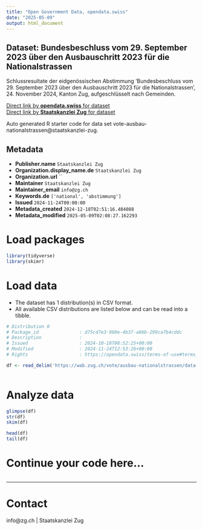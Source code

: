 ```yaml
---
title: "Open Government Data, opendata.swiss"
date: "2025-05-09"
output: html_document
---
```


## Dataset: Bundesbeschluss vom 29. September 2023 über den Ausbauschritt 2023 für die Nationalstrassen

Schlussresultate der eidgenössischen Abstimmung 'Bundesbeschluss vom 29. September 2023 über den Ausbauschritt 2023 für die Nationalstrassen', 24. November 2024, Kanton Zug, aufgeschlüsselt nach Gemeinden.

[Direct link by **opendata.swiss** for dataset](https://opendata.swiss/de/dataset/bundesbeschluss-vom-29-september-2023-uber-den-ausbauschritt-2023-fur-die-nationalstrassen)<br>
[Direct link by **Staatskanzlei Zug** for dataset](https://wab.zug.ch/vote/ausbau-nationalstrassen/data)

Auto generated R starter code for data set vote-ausbau-nationalstrassen@staatskanzlei-zug.

## Metadata

- **Publisher.name** `Staatskanzlei Zug`
- **Organization.display_name.de** `Staatskanzlei Zug`
- **Organization.url** ``
- **Maintainer** `Staatskanzlei Zug`
- **Maintainer_email** `info@zg.ch`
- **Keywords.de** `['national', 'abstimmung']`
- **Issued** `2024-11-24T00:00:00`
- **Metadata_created** `2024-12-18T02:51:16.484088`
- **Metadata_modified** `2025-05-09T02:08:27.162293`


# Load packages

```r

library(tidyverse)
library(skimr)

```

# Load data

-   The dataset has 1 distribution(s) in CSV format.
-   All available CSV distributions are listed below and can be read into a tibble.

```r

# Distribution 0
# Package_id               : d75cd7e3-960e-4b37-a86b-299ca7b4cddc
# Description              : 
# Issued                   : 2024-10-18T08:52:25+00:00
# Modified                 : 2024-11-24T12:53:26+00:00
# Rights                   : https://opendata.swiss/terms-of-use#terms_by

df <- read_delim('https://wab.zug.ch/vote/ausbau-nationalstrassen/data-csv')



```

# Analyze data

```r

glimpse(df)
str(df)
skim(df)

head(df)
tail(df)

```

# Continue your code here...

```r

```

------------------------------------------------------------------------

# Contact

info@zg.ch | Staatskanzlei Zug
